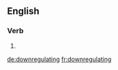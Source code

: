 ==English==

===Verb===
{{head|en}}

# {{present participle of|downregulate|lang=en}}

[[de:downregulating]]
[[fr:downregulating]]